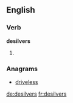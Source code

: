 ==English==

===Verb===
'''desilvers'''

# {{third-person singular of|desilver}}

===Anagrams===
* [[driveless#English|driveless]]

[[de:desilvers]]
[[fr:desilvers]]